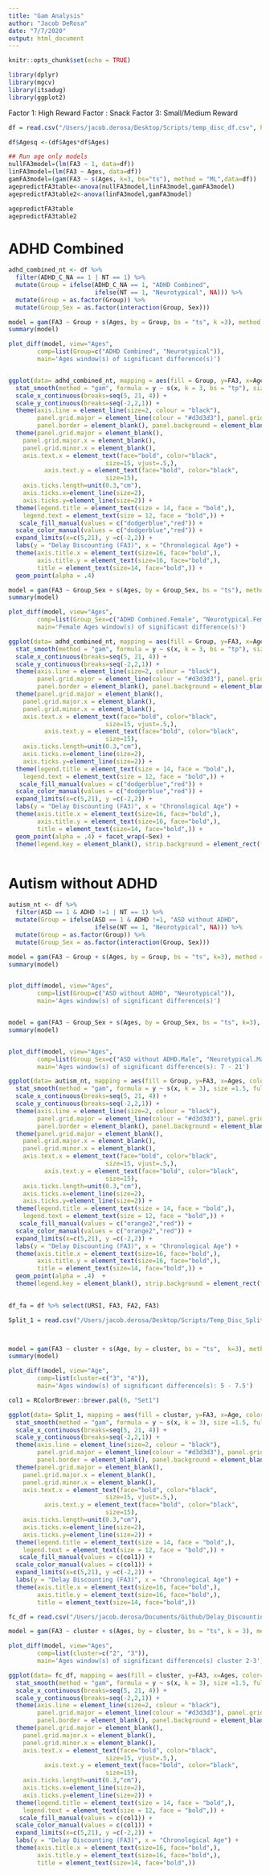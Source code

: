 ```yaml
---
title: "Gam Analysis"
author: "Jacob DeRosa"
date: "7/7/2020"
output: html_document
---
```


```r
knitr::opts_chunk$set(echo = TRUE)
```

```r

library(dplyr)
library(mgcv)
library(itsadug)
library(ggplot2)
```

Factor 1: High Reward 
Factor : Snack 
Factor 3: Small/Medium Reward 
```r

df = read.csv("/Users/jacob.derosa/Desktop/Scripts/temp_disc_df.csv", header = T, sep = ",") %>% mutate(Sex = ifelse(Sex == 1, "Female", "Male")) %>% mutate(Sex = as.factor(Sex))

df$Agesq <-(df$Ages*df$Ages)

## Run age only models 
nullFA3model=(lm(FA3 ~ 1, data=df))
linFA3model=(lm(FA3 ~ Ages, data=df))
gamFA3model=(gam(FA3 ~ s(Ages, k=3, bs="ts"), method = "ML",data=df))
agepredictFA3table<-anova(nullFA3model,linFA3model,gamFA3model)
agepredictFA3table2<-anova(linFA3model,gamFA3model)

agepredictFA3table
agepredictFA3table2
```

# ADHD Combined
```r

adhd_combined_nt <- df %>%
  filter(ADHD_C_NA == 1 | NT == 1) %>%
  mutate(Group = ifelse(ADHD_C_NA == 1, "ADHD Combined", 
                        ifelse(NT == 1, "Neurotypical", NA))) %>%
  mutate(Group = as.factor(Group)) %>%
  mutate(Group_Sex = as.factor(interaction(Group, Sex)))

model = gam(FA3 ~ Group + s(Ages, by = Group, bs = "ts", k =3), method = "ML", data = adhd_combined_nt)
summary(model)

plot_diff(model, view="Ages",         
        comp=list(Group=c("ADHD Combined", "Neurotypical")),
        main='Ages window(s) of significant difference(s)')



```

```r

ggplot(data= adhd_combined_nt, mapping = aes(fill = Group, y=FA3, x=Ages, color=Group)) + 
  stat_smooth(method = "gam", formula = y ~ s(x, k = 3, bs = "tp"), size =1.5, fullrange = T, se = T, alpha = .2, (aes(color = Group))) + 
  scale_x_continuous(breaks=seq(5, 21, 4)) +
  scale_y_continuous(breaks=seq(-2,2,1)) +
  theme(axis.line = element_line(size=2, colour = "black"),
        panel.grid.major = element_line(colour = "#d3d3d3"), panel.grid.minor = element_blank(),
        panel.border = element_blank(), panel.background = element_blank()) +
  theme(panel.grid.major = element_blank(),
    panel.grid.major.x = element_blank(),
    panel.grid.minor.x = element_blank(), 
    axis.text.x = element_text(face="bold", color="black", 
                           size=15, vjust=.5,),
          axis.text.y = element_text(face="bold", color="black", 
                           size=15),
    axis.ticks.length=unit(0.3,"cm"),
    axis.ticks.x=element_line(size=2),
    axis.ticks.y=element_line(size=2)) + 
  theme(legend.title = element_text(size = 14, face = "bold",), 
    legend.text = element_text(size = 12, face = "bold",)) + 
   scale_fill_manual(values = c("dodgerblue","red")) + 
  scale_color_manual(values = c("dodgerblue","red")) +
  expand_limits(x=c(5,21), y =c(-2,2)) +
  labs(y = "Delay Discounting (FA3)", x = "Chronological Age") +
  theme(axis.title.x = element_text(size=16, face="bold",),
        axis.title.y = element_text(size=16, face="bold",),
        title = element_text(size=14, face="bold",)) + 
  geom_point(alpha = .4) 


```

```r

model = gam(FA3 ~ Group_Sex + s(Ages, by = Group_Sex, bs = "ts"), method = "ML", data = adhd_combined_nt)
summary(model)

plot_diff(model, view="Ages",         
        comp=list(Group_Sex=c("ADHD Combined.Female", "Neurotypical.Female")),
        main='Female Ages window(s) of significant difference(s)')

ggplot(data= adhd_combined_nt, mapping = aes(fill = Group, y=FA3, x=Ages, color=Group)) + 
  stat_smooth(method = "gam", formula = y ~ s(x, k = 3, bs = "tp"), size =1.5, fullrange = T, se = T, alpha = .2, (aes(color = Group))) + 
  scale_x_continuous(breaks=seq(5, 21, 4)) +
  scale_y_continuous(breaks=seq(-2,2,1)) +
  theme(axis.line = element_line(size=2, colour = "black"),
        panel.grid.major = element_line(colour = "#d3d3d3"), panel.grid.minor = element_blank(),
        panel.border = element_blank(), panel.background = element_blank()) +
  theme(panel.grid.major = element_blank(),
    panel.grid.major.x = element_blank(),
    panel.grid.minor.x = element_blank(), 
    axis.text.x = element_text(face="bold", color="black", 
                           size=15, vjust=.5,),
          axis.text.y = element_text(face="bold", color="black", 
                           size=15),
    axis.ticks.length=unit(0.3,"cm"),
    axis.ticks.x=element_line(size=2),
    axis.ticks.y=element_line(size=2)) + 
  theme(legend.title = element_text(size = 14, face = "bold",), 
    legend.text = element_text(size = 12, face = "bold",)) + 
   scale_fill_manual(values = c("dodgerblue","red")) + 
  scale_color_manual(values = c("dodgerblue","red")) +
  expand_limits(x=c(5,21), y =c(-2,2)) +
  labs(y = "Delay Discounting (FA3)", x = "Chronological Age") +
  theme(axis.title.x = element_text(size=16, face="bold",),
        axis.title.y = element_text(size=16, face="bold",),
        title = element_text(size=14, face="bold",)) + 
  geom_point(alpha = .4) + facet_wrap(~Sex) +
  theme(legend.key = element_blank(), strip.background = element_rect(fill="white"), strip.text = element_text(size = 16, face = "bold"))



```

# Autism without ADHD 
```r

autism_nt <- df %>%
  filter(ASD == 1 & ADHD !=1 | NT == 1) %>%
  mutate(Group = ifelse(ASD == 1 & ADHD !=1, "ASD without ADHD", 
                        ifelse(NT == 1, "Neurotypical", NA))) %>%
  mutate(Group = as.factor(Group)) %>%
  mutate(Group_Sex = as.factor(interaction(Group, Sex)))

model = gam(FA3 ~ Group + s(Ages, by = Group, bs = "ts", k=3), method = "REML", data = autism_nt)
summary(model)


plot_diff(model, view="Ages",         
        comp=list(Group=c("ASD without ADHD", "Neurotypical")),
        main='Ages window(s) of significant difference(s)')


model = gam(FA3 ~ Group_Sex + s(Ages, by = Group_Sex, bs = "ts", k=3), method = "ML", data = autism_nt)
summary(model)


plot_diff(model, view="Ages",         
        comp=list(Group_Sex=c("ASD without ADHD.Male", "Neurotypical.Male")),
        main='Ages window(s) of significant difference(s): 7 - 21')


```

```r

ggplot(data= autism_nt, mapping = aes(fill = Group, y=FA3, x=Ages, color=Group)) + 
  stat_smooth(method = "gam", formula = y ~ s(x, k = 3), size =1.5, fullrange = T, se = T, alpha = .2, (aes(color = Group))) + 
  scale_x_continuous(breaks=seq(5, 21, 4)) +
  scale_y_continuous(breaks=seq(-2,2,1)) +
  theme(axis.line = element_line(size=2, colour = "black"),
        panel.grid.major = element_line(colour = "#d3d3d3"), panel.grid.minor = element_blank(),
        panel.border = element_blank(), panel.background = element_blank()) +
  theme(panel.grid.major = element_blank(),
    panel.grid.major.x = element_blank(),
    panel.grid.minor.x = element_blank(), 
    axis.text.x = element_text(face="bold", color="black", 
                           size=15, vjust=.5,),
          axis.text.y = element_text(face="bold", color="black", 
                           size=15),
    axis.ticks.length=unit(0.3,"cm"),
    axis.ticks.x=element_line(size=2),
    axis.ticks.y=element_line(size=2)) + 
  theme(legend.title = element_text(size = 14, face = "bold",), 
    legend.text = element_text(size = 12, face = "bold",)) + 
   scale_fill_manual(values = c("orange2","red")) + 
  scale_color_manual(values = c("orange2","red")) +
  expand_limits(x=c(5,21), y =c(-2,2)) +
  labs(y = "Delay Discounting (FA3)", x = "Chronological Age") +
  theme(axis.title.x = element_text(size=16, face="bold",),
        axis.title.y = element_text(size=16, face="bold",),
        title = element_text(size=14, face="bold",)) + 
  geom_point(alpha = .4)  +
  theme(legend.key = element_blank(), strip.background = element_rect(fill="white"), strip.text = element_text(size = 16, face = "bold"))
  
```

```r

df_fa = df %>% select(URSI, FA3, FA2, FA3)

Split_1 = read.csv("/Users/jacob.derosa/Desktop/Scripts/Temp_Disc_Splits/Temp_Cluster_All.csv", header = T, sep = ",") %>% inner_join(df_fa) %>% mutate(cluster= as.factor(cluster))



model = gam(FA3 ~ cluster + s(Age, by = cluster, bs = "ts",  k=3), method = "REML", data = Split_1)
summary(model)

plot_diff(model, view="Age",         
        comp=list(cluster=c("3", "4")),
        main='Ages window(s) of significant difference(s): 5 - 7.5')


```

```r
col1 = RColorBrewer::brewer.pal(6, "Set1")

ggplot(data= Split_1, mapping = aes(fill = cluster, y=FA3, x=Age, color=cluster)) + 
  stat_smooth(method = "gam", formula = y ~ s(x, k = 3), size =1.5, fullrange = T, se = T, alpha = .2, (aes(color = cluster))) + 
  scale_x_continuous(breaks=seq(5, 21, 4)) +
  scale_y_continuous(breaks=seq(-2,2,1)) +
  theme(axis.line = element_line(size=2, colour = "black"),
        panel.grid.major = element_line(colour = "#d3d3d3"), panel.grid.minor = element_blank(),
        panel.border = element_blank(), panel.background = element_blank()) +
  theme(panel.grid.major = element_blank(),
    panel.grid.major.x = element_blank(),
    panel.grid.minor.x = element_blank(), 
    axis.text.x = element_text(face="bold", color="black", 
                           size=15, vjust=.5,),
          axis.text.y = element_text(face="bold", color="black", 
                           size=15),
    axis.ticks.length=unit(0.3,"cm"),
    axis.ticks.x=element_line(size=2),
    axis.ticks.y=element_line(size=2)) + 
  theme(legend.title = element_text(size = 14, face = "bold",), 
    legend.text = element_text(size = 12, face = "bold",)) + 
   scale_fill_manual(values = c(col1)) + 
  scale_color_manual(values = c(col1)) +
  expand_limits(x=c(5,21), y =c(-2,2)) +
  labs(y = "Delay Discounting (FA3)", x = "Chronological Age") +
  theme(axis.title.x = element_text(size=16, face="bold",),
        axis.title.y = element_text(size=16, face="bold",),
        title = element_text(size=14, face="bold",)) 

```

```r
fc_df = read.csv("/Users/jacob.derosa/Documents/Github/Delay_Discounting/Data/FC_Cluster_df.csv", header = T, sep =",") %>% mutate(cluster = factor(cluster)) %>% mutate(Sex = factor(Sex))

model = gam(FA3 ~ cluster + s(Ages, by = cluster, bs = "ts", k = 3), method = "REML", data = fc_df)

plot_diff(model, view="Ages",         
        comp=list(cluster=c("2", "3")),
        main='Ages window(s) of significant difference(s) cluster 2-3')

```

```r

ggplot(data= fc_df, mapping = aes(fill = cluster, y=FA3, x=Ages, color=cluster)) + 
  stat_smooth(method = "gam", formula = y ~ s(x, k = 3), size =1.5, fullrange = T, se = T, alpha = .2, (aes(color = cluster))) + 
  scale_x_continuous(breaks=seq(5, 21, 4)) +
  scale_y_continuous(breaks=seq(-2,2,1)) +
  theme(axis.line = element_line(size=2, colour = "black"),
        panel.grid.major = element_line(colour = "#d3d3d3"), panel.grid.minor = element_blank(),
        panel.border = element_blank(), panel.background = element_blank()) +
  theme(panel.grid.major = element_blank(),
    panel.grid.major.x = element_blank(),
    panel.grid.minor.x = element_blank(), 
    axis.text.x = element_text(face="bold", color="black", 
                           size=15, vjust=.5,),
          axis.text.y = element_text(face="bold", color="black", 
                           size=15),
    axis.ticks.length=unit(0.3,"cm"),
    axis.ticks.x=element_line(size=2),
    axis.ticks.y=element_line(size=2)) + 
  theme(legend.title = element_text(size = 14, face = "bold",), 
    legend.text = element_text(size = 12, face = "bold",)) + 
   scale_fill_manual(values = c(col1)) + 
  scale_color_manual(values = c(col1)) +
  expand_limits(x=c(5,21), y =c(-2,2)) +
  labs(y = "Delay Discounting (FA3)", x = "Chronological Age") +
  theme(axis.title.x = element_text(size=16, face="bold",),
        axis.title.y = element_text(size=16, face="bold",),
        title = element_text(size=14, face="bold",)) 

````

